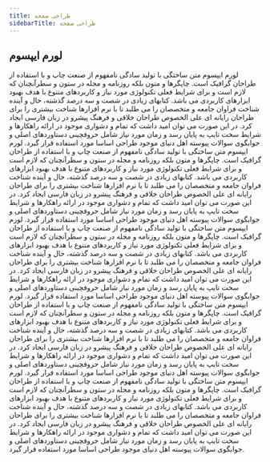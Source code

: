```yaml
---
title: طراحی صفحه
sidebarTitle: طراحی صفحه
---
```


## لورم ایپسوم

لورم ایپسوم متن ساختگی با تولید سادگی نامفهوم از صنعت چاپ و با استفاده از طراحان گرافیک است. چاپگرها و متون بلکه روزنامه و مجله در ستون و سطرآنچنان که لازم است و برای شرایط فعلی تکنولوژی مورد نیاز و کاربردهای متنوع با هدف بهبود ابزارهای کاربردی می باشد. کتابهای زیادی در شصت و سه درصد گذشته، حال و آینده شناخت فراوان جامعه و متخصصان را می طلبد تا با نرم افزارها شناخت بیشتری را برای طراحان رایانه ای علی الخصوص طراحان خلاقی و فرهنگ پیشرو در زبان فارسی ایجاد کرد. در این صورت می توان امید داشت که تمام و دشواری موجود در ارائه راهکارها و شرایط سخت تایپ به پایان رسد و زمان مورد نیاز شامل حروفچینی دستاوردهای اصلی و جوابگوی سوالات پیوسته اهل دنیای موجود طراحی اساسا مورد استفاده قرار گیرد. لورم ایپسوم متن ساختگی با تولید سادگی نامفهوم از صنعت چاپ و با استفاده از طراحان گرافیک است. چاپگرها و متون بلکه روزنامه و مجله در ستون و سطرآنچنان که لازم است و برای شرایط فعلی تکنولوژی مورد نیاز و کاربردهای متنوع با هدف بهبود ابزارهای کاربردی می باشد. کتابهای زیادی در شصت و سه درصد گذشته، حال و آینده شناخت فراوان جامعه و متخصصان را می طلبد تا با نرم افزارها شناخت بیشتری را برای طراحان رایانه ای علی الخصوص طراحان خلاقی و فرهنگ پیشرو در زبان فارسی ایجاد کرد. در این صورت می توان امید داشت که تمام و دشواری موجود در ارائه راهکارها و شرایط سخت تایپ به پایان رسد و زمان مورد نیاز شامل حروفچینی دستاوردهای اصلی و جوابگوی سوالات پیوسته اهل دنیای موجود طراحی اساسا مورد استفاده قرار گیرد. لورم ایپسوم متن ساختگی با تولید سادگی نامفهوم از صنعت چاپ و با استفاده از طراحان گرافیک است. چاپگرها و متون بلکه روزنامه و مجله در ستون و سطرآنچنان که لازم است و برای شرایط فعلی تکنولوژی مورد نیاز و کاربردهای متنوع با هدف بهبود ابزارهای کاربردی می باشد. کتابهای زیادی در شصت و سه درصد گذشته، حال و آینده شناخت فراوان جامعه و متخصصان را می طلبد تا با نرم افزارها شناخت بیشتری را برای طراحان رایانه ای علی الخصوص طراحان خلاقی و فرهنگ پیشرو در زبان فارسی ایجاد کرد. در این صورت می توان امید داشت که تمام و دشواری موجود در ارائه راهکارها و شرایط سخت تایپ به پایان رسد و زمان مورد نیاز شامل حروفچینی دستاوردهای اصلی و جوابگوی سوالات پیوسته اهل دنیای موجود طراحی اساسا مورد استفاده قرار گیرد. لورم ایپسوم متن ساختگی با تولید سادگی نامفهوم از صنعت چاپ و با استفاده از طراحان گرافیک است. چاپگرها و متون بلکه روزنامه و مجله در ستون و سطرآنچنان که لازم است و برای شرایط فعلی تکنولوژی مورد نیاز و کاربردهای متنوع با هدف بهبود ابزارهای کاربردی می باشد. کتابهای زیادی در شصت و سه درصد گذشته، حال و آینده شناخت فراوان جامعه و متخصصان را می طلبد تا با نرم افزارها شناخت بیشتری را برای طراحان رایانه ای علی الخصوص طراحان خلاقی و فرهنگ پیشرو در زبان فارسی ایجاد کرد. در این صورت می توان امید داشت که تمام و دشواری موجود در ارائه راهکارها و شرایط سخت تایپ به پایان رسد و زمان مورد نیاز شامل حروفچینی دستاوردهای اصلی و جوابگوی سوالات پیوسته اهل دنیای موجود طراحی اساسا مورد استفاده قرار گیرد. لورم ایپسوم متن ساختگی با تولید سادگی نامفهوم از صنعت چاپ و با استفاده از طراحان گرافیک است. چاپگرها و متون بلکه روزنامه و مجله در ستون و سطرآنچنان که لازم است و برای شرایط فعلی تکنولوژی مورد نیاز و کاربردهای متنوع با هدف بهبود ابزارهای کاربردی می باشد. کتابهای زیادی در شصت و سه درصد گذشته، حال و آینده شناخت فراوان جامعه و متخصصان را می طلبد تا با نرم افزارها شناخت بیشتری را برای طراحان رایانه ای علی الخصوص طراحان خلاقی و فرهنگ پیشرو در زبان فارسی ایجاد کرد. در این صورت می توان امید داشت که تمام و دشواری موجود در ارائه راهکارها و شرایط سخت تایپ به پایان رسد و زمان مورد نیاز شامل حروفچینی دستاوردهای اصلی و جوابگوی سوالات پیوسته اهل دنیای موجود طراحی اساسا مورد استفاده قرار گیرد. 